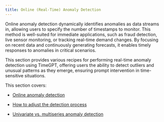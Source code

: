 ```yaml
---
title: Online (Real-Time) Anomaly Detection
---
```


Online anomaly detection dynamically identifies anomalies as data
streams in, allowing users to specify the number of timestamps to
monitor. This method is well-suited for immediate applications, such as
fraud detection, live sensor monitoring, or tracking real-time demand
changes. By focusing on recent data and continuously generating
forecasts, it enables timely responses to anomalies in critical
scenarios.

This section provides various recipes for performing real-time anomaly
detection using TimeGPT, offering users the ability to detect outliers
and unusual patterns as they emerge, ensuring prompt intervention in
time-sensitive situations.

This section covers:

-   [Online anomaly
    detection](https://docs.nixtla.io/docs/capabilities-online-anomaly-detection-quickstart)

-   [How to adjust the detection
    process](https://docs.nixtla.io/docs/capabilities-online-anomaly-detection-adjusting_detection_process.ipynb)

-   [Univariate vs. multiseries anomaly
    detection](https://docs.nixtla.io/docs/capabilities-online-anomaly-detection-univariate_vs_multivariate_anomaly_detection)

